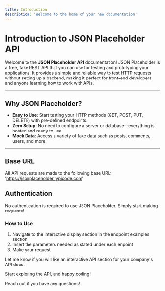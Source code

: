 ```yaml
---
title: Introduction
description: 'Welcome to the home of your new documentation'
---
```


# Introduction to JSON Placeholder API

Welcome to the **JSON Placeholder API** documentation! JSON Placeholder is a free, fake REST API that you can use for testing and prototyping your applications. It provides a simple and reliable way to test HTTP requests without setting up a backend, making it perfect for front-end developers and anyone learning how to work with APIs.

---

## Why JSON Placeholder?

- **Easy to Use**: Start testing your HTTP methods (GET, POST, PUT, DELETE) with pre-defined endpoints.
- **Zero Setup**: No need to configure a server or database—everything is hosted and ready to use.
- **Mock Data**: Access a variety of fake data such as posts, comments, users, and more.

---

## Base URL

All API requests are made to the following base URL: 'https://jsonplaceholder.typicode.com'

## Authentication

No authentication is required to use JSON Placeholder. Simply start making requests!

### How to Use

1. Navigate to the interactive display section in the endpoint examples section
2. Insert the parameters needed as stated under each enpoint
2. Make your request 

Let me know if you will like an interactive API section for your company's API docs.

Start exploring the API, and happy coding!

Reach out if you have any questions!